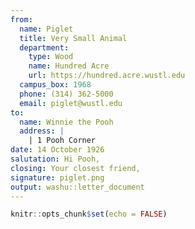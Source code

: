 ```yaml
---
from:
  name: Piglet
  title: Very Small Animal
  department: 
    type: Wood
    name: Hundred Acre
    url: https://hundred.acre.wustl.edu
  campus_box: 1968
  phone: (314) 362-5000
  email: piglet@wustl.edu
to: 
  name: Winnie the Pooh
  address: |
    | 1 Pooh Corner
date: 14 October 1926
salutation: Hi Pooh,
closing: Your closest friend,
signature: piglet.png
output: washu::letter_document
---
```


```r
knitr::opts_chunk$set(echo = FALSE)
```

